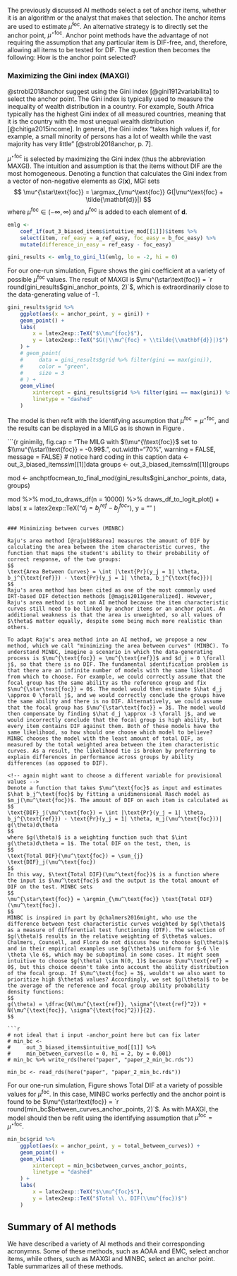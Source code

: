 The previously discussed AI methods select a set of anchor items, whether it is an algorithm or the analyst that makes that selection. The anchor items are used to estimate $\hat \mu^\text{foc}$. An alternative strategy is to directly set the anchor point, $\mu^{\star\text{foc}}$. Anchor point methods have the advantage of not requiring the assumption that any particular item is DIF-free, and, therefore, allowing all items to be tested for DIF. The question then becomes the following: How is the anchor point selected?

### Maximizing the Gini index (MAXGI)

@strobl2018anchor suggest using the Gini index [@gini1912variabilita] to select the anchor point. The Gini index is typically used to measure the inequality of wealth distribution in a country. For example, South Africa typically has the highest Gini index of all measured countries, meaning that it is the country with the most unequal wealth distribution [@chitiga2015income]. In general, the Gini index "takes high values if, for example, a small minority of persons has a lot of wealth while the vast majority has very little" [@strobl2018anchor, p. 7].

$\mu^{\star\text{foc}}$ is selected by maximizing the Gini index (thus the abbreviation MAXGI). The intuition and assumption is that the items without DIF are the most homogeneous. Denoting a function that calculates the Gini index from a vector of non-negative elements as  $G(\mathbf{x})$, MGI sets <!-- its weird to arg max over a parameter we already have a definition for - maybe switch to t or something -->
$$
\mu^{\star\text{foc}} = \argmax_{\mu^\text{foc}} G(|\mu^\text{foc} + \tilde{\mathbf{d}}|)
$$
where $\mu^\text{foc} \in (-\infty, \infty)$ and $\mu^\text{foc}$ is added to each element of $\mathbf{d}$.

```r
emlg <- 
    coef_1f(out_3_biased_items$intuitive_mod[[1]])$items %>% 
    select(item, ref_easy = a_ref_easy, foc_easy = b_foc_easy) %>% 
    mutate(difference_in_easy = ref_easy - foc_easy)

gini_results <- emlg_to_gini_l1(emlg, lo = -2, hi = 0)
```

For our one-run simulation, Figure \ref{fig:ginipath} shows the gini coefficient at a variety of possible $\mu^\text{foc}$ values. The result of MAXGI is $\mu^{\star\text{foc}} = `r round(gini_results$gini_anchor_points, 2)`$, which is extraordinarily close to the data-generating value of -1.

```r
gini_results$grid %>% 
    ggplot(aes(x = anchor_point, y = gini)) +
    geom_point() +
    labs(
        x = latex2exp::TeX("$\\mu^{foc}$"),
        y = latex2exp::TeX("$G(|\\mu^{foc} + \\tilde{\\mathbf{d}}|)$")
    ) +
    # geom_point(
    #     data = gini_results$grid %>% filter(gini == max(gini)),
    #     color = "green",
    #     size = 3
    # ) +
    geom_vline(
        xintercept = gini_results$grid %>% filter(gini == max(gini)) %>% pull(anchor_point),
        linetype = "dashed"
    )
```

The model is then refit with the identifying assumption that $\mu^{\text{foc}} = \mu^{\star\text{foc}}$, and the results can be displayed in a MILG as is shown in Figure \ref{fig:ginimilg}.

```{r ginimilg, fig.cap = "The MILG with $\\mu^{\\text{foc}}$ set to $\\mu^{\\star\\text{foc}} = -0.99$.", out.width="70%", warning = FALSE, message = FALSE}
# notice hard coding in this caption
data <- out_3_biased_items$sim[[1]]$data
groups <- out_3_biased_items$sim[[1]]$groups

mod <- anchptfocmean_to_final_mod(gini_results$gini_anchor_points, data, groups)

mod %>% 
    mod_to_draws_df(n = 10000) %>% 
    draws_df_to_logit_plot() +
    labs(
        x = latex2exp::TeX("$d_j = b_j^{ref} - b_j^{foc}$"),
        y = ""
    )
```

### Minimizing between curves (MINBC)

Raju's area method [@raju1988area] measures the amount of DIF by calculating the area between the item characteristic curves, the function that maps the student's ability to their probability of correct response, of the two groups:
$$
\text{Area Between Curves} = \int |\text{Pr}(y_j = 1| \theta, b_j^{\text{ref}}) - \text{Pr}(y_j = 1| \theta, b_j^{\text{foc}})|
$$
Raju's area method has been cited as one of the most commonly used IRT-based DIF detection methods [@magis2011generalized]. However, Raju's area method is not an AI method because the item characteristic curves still need to be linked by anchor items or an anchor point. An additional weakness is that the area is unweighted, so all values of $\theta$ matter equally, despite some being much more realistic than others. 

To adapt Raju's area method into an AI method, we propose a new method, which we call "minimizing the area between curves" (MINBC). To understand MINBC, imagine a scenario in which the data-generating process is $\mu^{\text{foc}} = \mu^{\text{ref}}$ and $d_j = 0 \forall j$, so that there is no DIF. The fundamental identification problem is that there are an infinite number of models with the same likelihood from which to choose. For example, we could correctly assume that the focal group has the same ability as the reference group and fix $\mu^{\star\text{foc}} = 0$. The model would then estimate $\hat d_j \approx 0 \forall j$, and we would correctly conclude the groups have the same ability and there is no DIF. Alternatively, we could assume that the focal group has $\mu^{\star\text{foc}} = 3$. The model would then compensate by finding $\hat d_j \approx -3 \forall j$, and we would incorrectly conclude that the focal group is high ability, but every item contains DIF against them. Both of these models have the same likelihood, so how should one choose which model to believe? MINBC chooses the model with the least amount of total DIF, as measured by the total weighted area between the item characteristic curves. As a result, the likelihood tie is broken by preferring to explain differences in performance across groups by ability differences (as opposed to DIF).

<!-- again might want to choose a different variable for provisional values -->
Denote a function that takes $\mu^\text{foc}$ as input and estimates $\hat b_j^\text{foc}$ by fitting a unidimensional Rasch model as $m_j(\mu^\text{foc})$. The amount of DIF on each item is calculated as
$$
\text{DIF}_j(\mu^\text{foc}) = \int |\text{Pr}(y_j = 1| \theta, b_j^{\text{ref}}) - \text{Pr}(y_j = 1| \theta, m_j(\mu^\text{foc}))| g(\theta)d\theta
$$
where $g(\theta)$ is a weighting function such that $\int g(\theta)d\theta = 1$. The total DIF on the test, then, is
$$
\text{Total DIF}(\mu^\text{foc}) = \sum_{j} \text{DIF}_j(\mu^\text{foc})
$$
In this way, $\text{Total DIF}(\mu^\text{foc})$ is a function where the input is $\mu^\text{foc}$ and the output is the total amount of DIF on the test. MINBC sets
$$
\mu^{\star\text{foc}} = \argmin_{\mu^\text{foc}} \text{Total DIF}(\mu^\text{foc}).
$$
MINBC is inspired in part by @chalmers2016might, who use the difference between test characteristic curves weighted by $g(\theta)$ as a measure of differential test functioning (DTF). The selection of $g(\theta)$ results in the relative weighting of $\theta$ values. Chalmers, Counsell, and Flora do not discuss how to choose $g(\theta)$ and in their empirical examples use $g(\theta)$ uniform for $-6 \le \theta \le 6$, which may be suboptimal in some cases. It might seem intuitive to choose $g(\theta) \sim N(0, 1)$ because $\mu^\text{ref} = 0$, but this choice doesn't take into account the ability distribution of the focal group. If $\mu^\text{foc} = 3$, wouldn't we also want to prioritize high $\theta$ values? Accordingly, we set $g(\theta)$ to be the average of the reference and focal group ability probability density functions:
$$
g(\theta) = \dfrac{N(\mu^{\text{ref}}, \sigma^{\text{ref}^2}) + N(\mu^{\text{foc}}, \sigma^{\text{foc}^2})}{2}.
$$

```r
# not ideal that i input -anchor_point here but can fix later
# min_bc <-
#     out_3_biased_items$intuitive_mod[[1]] %>%
#     min_between_curves(lo = 0, hi = 2, by = 0.001)
# min_bc %>% write_rds(here("paper", "paper_2_min_bc.rds"))

min_bc <- read_rds(here("paper", "paper_2_min_bc.rds"))
```

For our one-run simulation, Figure \ref{fig:mabc} shows Total DIF at a variety of possible values for $\mu^\text{foc}$. In this case, MINBC works perfectly and the anchor point is found to be $\mu^{\star\text{foc}} = `r round(min_bc$between_curves_anchor_points, 2)`$. As with MAXGI, the model should then be refit using the identifying assumption that $\mu^{\text{foc}} = \mu^{\star\text{foc}}$.

```r
min_bc$grid %>% 
    ggplot(aes(x = anchor_point, y = total_between_curves)) +
    geom_point() +
    geom_vline(
        xintercept = min_bc$between_curves_anchor_points,
        linetype = "dashed"
    ) +
    labs(
        x = latex2exp::TeX("$\\mu^{foc}$"),
        y = latex2exp::TeX("$Total \\, DIF(\\mu^{foc})$")
    )
```

## Summary of AI methods

We have described a variety of AI methods and their corresponding acronymns. Some of these methods, such as AOAA and EMC, select anchor items, while others, such as MAXGI and MINBC, select an anchor point. Table \ref{table:allmethods} summarizes all of these methods.

\begin{table}[H]
\caption{Summary of agnostic identification methods}
\centering
\begin{tabular}{|p{4cm}|p{6cm}|p{4cm}|}
\toprule

Method & Description & Literature \\

\midrule

all-others-as-anchors (AOAA) & See Table \ref{table:themethods} for a summary of all three AOAA methods. &  \\\hline

equal means clustering (EMC) & Cluster items based on differences in performance across groups and choose one of the clusters to be the anchor cluster. & Proposed by \cite{bechger2015statistical} and refined by \cite{pohl2017cluster} \\\hline

equal means, multiple imputation logit graph (EM-MILG) & Arbitrarily set both group means to 0, which pushes all group performance differences to the item paramaters, measure variability using multiple imputations, and graph the result. Can be used by an analyst to hand select anchor items & Inspired by pedagolical examples \cite{pohl2017cluster} and \cite{talbot2013taking} \\\hline

multiple imputation logit graph (MILG) & Similar to EM-MILG but used to visualize potential DIF once the model is already identified &  \\\hline

maximizing Gini index (MAXGI) & Arbitrarily set both group means to 0 and then choose an anchor point by maximizing the Gini index & Adapted from work by \cite{strobl2018anchor} \\\hline

minimizing the area between curves (MINBC) & Of the infinite number of model that maximizes the likelihood of the data, choose the one with the minimum total area between the two groups' item characteristic curves & Built on and inspired by work by \cite{raju1988area} and more recently, \cite{chalmers2016might} \\

\bottomrule
\end{tabular}
\label{table:allmethods}
\end{table}
